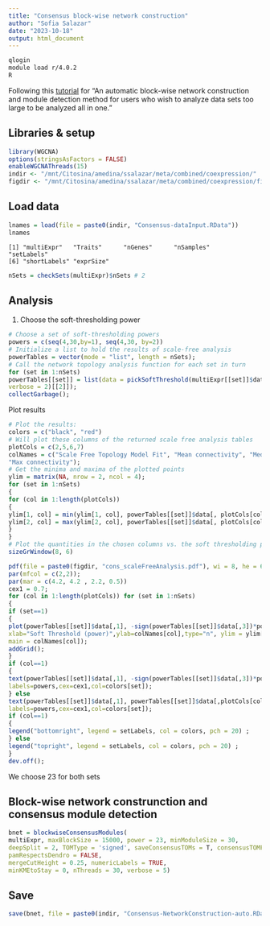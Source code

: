 ```yaml
---
title: "Consensus block-wise network construction"
author: "Sofia Salazar"
date: "2023-10-18"
output: html_document
---
```


```bash
qlogin
module load r/4.0.2
R
```

Following this [tutorial](https://horvath.genetics.ucla.edu/html/CoexpressionNetwork/Rpackages/WGCNA/Tutorials/Consensus-NetworkConstruction-blockwise.pdf) for "An automatic block-wise network construction and module detection method for users who wish to analyze data sets too large to be analyzed all in one."

## Libraries & setup

```r
library(WGCNA)
options(stringsAsFactors = FALSE)
enableWGCNAThreads(15)
indir <- "/mnt/Citosina/amedina/ssalazar/meta/combined/coexpression/"
figdir <- "/mnt/Citosina/amedina/ssalazar/meta/combined/coexpression/figures/"
```

## Load data

```r
lnames = load(file = paste0(indir, "Consensus-dataInput.RData"))
lnames
```

```
[1] "multiExpr"   "Traits"      "nGenes"      "nSamples"    "setLabels"  
[6] "shortLabels" "exprSize"
```

```r
nSets = checkSets(multiExpr)$nSets # 2
```

## Analysis

1. Choose the soft-thresholding power

```r
# Choose a set of soft-thresholding powers
powers = c(seq(4,30,by=1), seq(4,30, by=2))
# Initialize a list to hold the results of scale-free analysis
powerTables = vector(mode = "list", length = nSets);
# Call the network topology analysis function for each set in turn
for (set in 1:nSets)
powerTables[[set]] = list(data = pickSoftThreshold(multiExpr[[set]]$data, powerVector=powers,
verbose = 2)[[2]]);
collectGarbage();
```

Plot results

```r
# Plot the results:
colors = c("black", "red")
# Will plot these columns of the returned scale free analysis tables
plotCols = c(2,5,6,7)
colNames = c("Scale Free Topology Model Fit", "Mean connectivity", "Median connectivity",
"Max connectivity");
# Get the minima and maxima of the plotted points
ylim = matrix(NA, nrow = 2, ncol = 4);
for (set in 1:nSets)
{
for (col in 1:length(plotCols))
{
ylim[1, col] = min(ylim[1, col], powerTables[[set]]$data[, plotCols[col]], na.rm = TRUE);
ylim[2, col] = max(ylim[2, col], powerTables[[set]]$data[, plotCols[col]], na.rm = TRUE);
}
}
# Plot the quantities in the chosen columns vs. the soft thresholding power
sizeGrWindow(8, 6)

pdf(file = paste0(figdir, "cons_scaleFreeAnalysis.pdf"), wi = 8, he = 6);
par(mfcol = c(2,2));
par(mar = c(4.2, 4.2 , 2.2, 0.5))
cex1 = 0.7;
for (col in 1:length(plotCols)) for (set in 1:nSets)
{
if (set==1)
{
plot(powerTables[[set]]$data[,1], -sign(powerTables[[set]]$data[,3])*powerTables[[set]]$data[,2],
xlab="Soft Threshold (power)",ylab=colNames[col],type="n", ylim = ylim[, col],
main = colNames[col]);
addGrid();
}
if (col==1)
{
text(powerTables[[set]]$data[,1], -sign(powerTables[[set]]$data[,3])*powerTables[[set]]$data[,2],
labels=powers,cex=cex1,col=colors[set]);
} else
text(powerTables[[set]]$data[,1], powerTables[[set]]$data[,plotCols[col]],
labels=powers,cex=cex1,col=colors[set]);
if (col==1)
{
legend("bottomright", legend = setLabels, col = colors, pch = 20) ;
} else
legend("topright", legend = setLabels, col = colors, pch = 20) ;
}
dev.off();
```

We choose 23 for both sets 

## Block-wise network construnction and consensus module detection


```r
bnet = blockwiseConsensusModules(
multiExpr, maxBlockSize = 15000, power = 23, minModuleSize = 30,
deepSplit = 2, TOMType = 'signed', saveConsensusTOMs = T, consensusTOMFilePattern = "/mnt/Citosina/amedina/ssalazaar/meta/combined/coexpression/tom/consensusTOM-block.%b.RData",
pamRespectsDendro = FALSE,
mergeCutHeight = 0.25, numericLabels = TRUE,
minKMEtoStay = 0, nThreads = 30, verbose = 5)
```

## Save

```r
save(bnet, file = paste0(indir, "Consensus-NetworkConstruction-auto.RData"))
```

